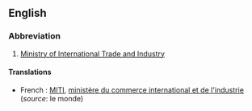 ==English==
{{wikipedia}}

===Abbreviation===

#[[Ministry of International Trade and Industry]]

====Translations====

*French : [[MITI]], [[ministère du commerce international et de l'industrie]] (''source'': le monde)